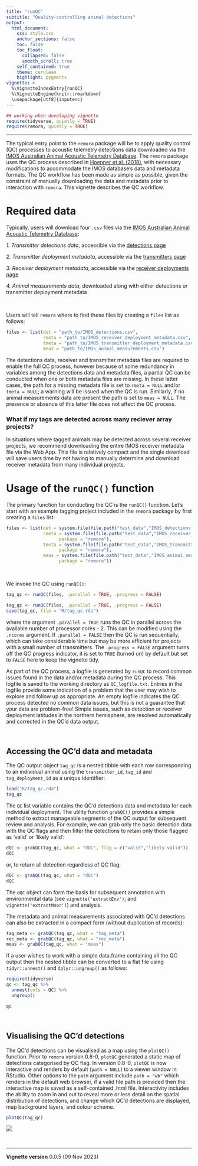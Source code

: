 ```yaml
---
title: "runQC"
subtitle: "Quality-controlling animal detections"
output: 
  html_document:
    css: style.css
    anchor_sections: false
    toc: false
    toc_float: 
      collapsed: false
      smooth_scroll: true
    self_contained: true
    theme: cerulean
    highlight: pygments
vignette: >
  %\VignetteIndexEntry{runQC}
  %\VignetteEngine{knitr::rmarkdown}
  \usepackage[utf8]{inputenc}
---
```


```r
## working when developing vignette
require(tidyverse, quietly = TRUE)
require(remora, quietly = TRUE)
```

--------------------------------------

The typical entry point to the `remora` package will be to apply quality control (QC) processes to acoustic telemetry detections data downloaded via the [IMOS Australian Animal Acoustic Telemetry Database](https://animaltracking.aodn.org.au). The `remora` package uses the QC process described in [Hoenner et al. (2018)](https://www.nature.com/articles/sdata2017206), with necessary modifications to accommodate the IMOS database's data and metadata formats. The QC workflow has been made as simple as possible, given the constraint of manually downloading the data and metadata prior to interaction with `remora`. This vignette describes the QC workflow. 


# Required data

Typically, users will download four `.csv` files via the [IMOS Australian Animal Acoustic Telemetry Database](https://animaltracking.aodn.org.au):

*1. Transmitter detections data*, accessible via the [detections page](https://animaltracking.aodn.org.au/detection)

*2. Transmitter deployment metadata*, accessible via the [transmitters page](https://animaltracking.aodn.org.au/transmitters/transmitter)

*3. Receiver deployment metadata*, accessible via the [receiver deployments page](https://animaltracking.aodn.org.au/receivers/deployment)

*4. Animal measurements data*, downloaded along with either detections or transmitter deployment metadata

<br>

Users will tell `remora` where to find these files by creating a `files` list as follows:

```r
files <- list(det = "path_to/IMOS_detections.csv",
              rmeta = "path_to/IMOS_receiver_deployment_metadata.csv",
              tmeta = "path_to/IMOS_transmitter_deployment_metadata.csv",
              meas = "path_to/IMOS_animal_measurements.csv")
```

The detections data, receiver and transmitter metadata files are required to enable the full QC process, however because of some redundancy in variables among the detections data and metadata files, a partial QC can be conducted when one or both metadata files are missing. In these latter cases, the path for a missing metadata file is set to `rmeta = NULL` and/or `tmeta = NULL`; a warning will be issued when the QC is run. Similarly, if no animal measurements data are present the path is set to `meas = NULL`. The presence or absence of this latter file does not affect the QC process.

### What if my tags are detected across many reciever array projects?

In situations where tagged animals may be detected across several receiver projects, we recommend downloading the entire IMOS receiver metadata file via the Web App. This file is relatively compact and the single download will save users time by not having to manually determine and download receiver metadata from many individual projects. 

# Usage of the `runQC()` function

The primary function for conducting the QC is the `runQC()` function. Let's start with an example tagging project included in the `remora` package by first creating a `files` list:

```r
files <- list(det = system.file(file.path("test_data","IMOS_detections.csv"), package = "remora"),
              rmeta = system.file(file.path("test_data","IMOS_receiver_deployment_metadata.csv"),
                    package = "remora"),
              tmeta = system.file(file.path("test_data","IMOS_transmitter_deployment_metadata.csv"),
                    package = "remora"),
              meas = system.file(file.path("test_data","IMOS_animal_measurements.csv"),
                    package = "remora"))
```

<br>

We invoke the QC using `runQC()`:

```r
tag_qc <- runQC(files, .parallel = TRUE, .progress = FALSE)
```

```r
tag_qc <- runQC(files, .parallel = TRUE, .progress = FALSE)
save(tag_qc, file = "R/tag_qc.rda")
```
where the argument `.parallel = TRUE` runs the QC in parallel across the available number of processor cores - 2. This can be modified using the `.ncores` argument. If `.parallel = FALSE` then the QC is run sequentially, which can take considerable time but may be more efficient for projects with a small number of transmitters. The `.progress = FALSE` argument turns off the QC progress indicator, it is set to `TRUE` (turned on) by default but set to `FALSE` here to keep the vignette tidy. 

As part of the QC process, a logfile is generated by `runQC` to record common issues found in the data and/or metadata during the QC process. This logfile is saved to the working directory as `QC_logfile.txt`. Entries in the logfile provide some indication of a problem that the user may wish to explore and follow up as appropriate. An empty logfile indicates the QC process detected no common data issues, but this is not a guarantee that your data are problem-free! Simple issues, such as detection or receiver deployment latitudes in the northern hemisphere, are resolved automatically and corrected in the QC'd data output.

<br>

## Accessing the QC'd data and metadata

The QC output object `tag_qc` is a nested tibble with each row corresponding to an individual animal using the `transmitter_id`, `tag_id` and `tag_deployment_id` as a unique identifier:

```r
load("R/tag_qc.rda")
tag_qc
```

The `QC` list variable contains the QC'd detections data and metadata for each individual deployment. The utility function `grabQC()` provides a simple method to extract manageable segments of the QC output for subsequent review and analysis. For example, we can grab only the basic detection data with the QC flags and then filter the detections to retain only those flagged as 'valid' or 'likely valid':

```r
dQC <- grabQC(tag_qc, what = "dQC", flag = c("valid","likely valid"))
dQC
```

or, to return all detection regardless of QC flag:

```r
dQC <- grabQC(tag_qc, what = "dQC")
dQC
```


The `dQC` object can form the basis for subsequent annotation with environmental data (see `vignette('extractEnv')`; and `vignette('extractMoor')`) and analysis.  

The metadata and animal measurements associated with QC'd detections can also be extracted in a compact form (without duplication of records):

```r
tag_meta <- grabQC(tag_qc, what = "tag_meta")
rec_meta <- grabQC(tag_qc, what = "rec_meta")
meas <- grabQC(tag_qc, what = "meas")
```

If a user wishes to work with a simple data.frame containing all the QC output then the nested tibble can be converted to a flat file using `tidyr::unnest()` and `dplyr::ungroup()` as follows:

```r
require(tidyverse)
qc <- tag_qc %>%
  unnest(cols = QC) %>%
  ungroup()

qc
```

<br>

## Visualising the QC'd detections

The QC'd detections can be visualised as a map using the `plotQC()` function. Prior to `remora` version 0.8-0, `plotQC` generated a static map of detections categorised by QC flag. In version 0.8-0, `plotQC` is now interactive and renders by default (`path = NULL`) to a viewer window in RStudio. Other options to the `path` argument include `path = "wb"` which renders in the default web browser, if a valid file path is provided then the interactive map is saved as a self-contained .html file. Interactivity includes the ability to zoom in and out to reveal more or less detail on the spatial distribution of detections, and change which QC'd detections are displayed, map background layers, and colour scheme.

```r
plotQC(tag_qc)
```

![ ](images/Bull_Shark.png)

<br>

---------------------------------------

**Vignette version**
0.0.5 (09 Nov 2023)


<div class="tocify-extend-page" data-unique="tocify-extend-page" style="height: 0;"></div>